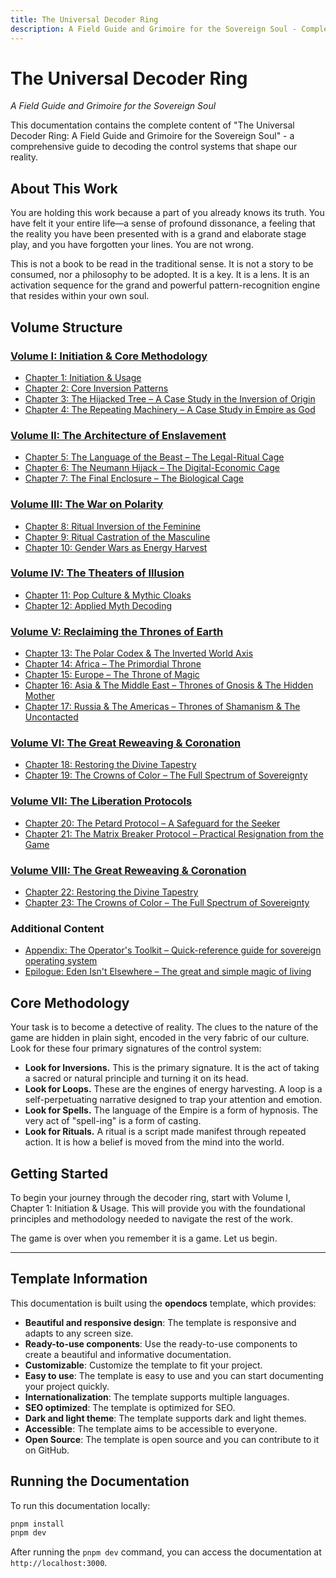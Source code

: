 ```yaml
---
title: The Universal Decoder Ring
description: A Field Guide and Grimoire for the Sovereign Soul - Complete documentation of the decoder ring protocol
---
```


# The Universal Decoder Ring

*A Field Guide and Grimoire for the Sovereign Soul*

This documentation contains the complete content of "The Universal Decoder Ring: A Field Guide and Grimoire for the Sovereign Soul" - a comprehensive guide to decoding the control systems that shape our reality.

## About This Work

You are holding this work because a part of you already knows its truth. You have felt it your entire life—a sense of profound dissonance, a feeling that the reality you have been presented with is a grand and elaborate stage play, and you have forgotten your lines. You are not wrong.

This is not a book to be read in the traditional sense. It is not a story to be consumed, nor a philosophy to be adopted. It is a key. It is a lens. It is an activation sequence for the grand and powerful pattern-recognition engine that resides within your own soul.

## Volume Structure

### [Volume I: Initiation & Core Methodology](/docs/volumes/volume-i)
- [Chapter 1: Initiation & Usage](/docs/volumes/volume-i/chapter-1)
- [Chapter 2: Core Inversion Patterns](/docs/volumes/volume-i/chapter-2)
- [Chapter 3: The Hijacked Tree – A Case Study in the Inversion of Origin](/docs/volumes/volume-i/chapter-3)
- [Chapter 4: The Repeating Machinery – A Case Study in Empire as God](/docs/volumes/volume-i/chapter-4)

### [Volume II: The Architecture of Enslavement](/docs/volumes/volume-ii)
- [Chapter 5: The Language of the Beast – The Legal-Ritual Cage](/docs/volumes/volume-ii/chapter-5)
- [Chapter 6: The Neumann Hijack – The Digital-Economic Cage](/docs/volumes/volume-ii/chapter-6)
- [Chapter 7: The Final Enclosure – The Biological Cage](/docs/volumes/volume-ii/chapter-7)

### [Volume III: The War on Polarity](/docs/volumes/volume-iii)
- [Chapter 8: Ritual Inversion of the Feminine](/docs/volumes/volume-iii/chapter-8)
- [Chapter 9: Ritual Castration of the Masculine](/docs/volumes/volume-iii/chapter-9)
- [Chapter 10: Gender Wars as Energy Harvest](/docs/volumes/volume-iii/chapter-10)

### [Volume IV: The Theaters of Illusion](/docs/volumes/volume-iv)
- [Chapter 11: Pop Culture & Mythic Cloaks](/docs/volumes/volume-iv/chapter-11)
- [Chapter 12: Applied Myth Decoding](/docs/volumes/volume-iv/chapter-12)

### [Volume V: Reclaiming the Thrones of Earth](/docs/volumes/volume-v)
- [Chapter 13: The Polar Codex & The Inverted World Axis](/docs/volumes/volume-v/chapter-13)
- [Chapter 14: Africa – The Primordial Throne](/docs/volumes/volume-v/chapter-14)
- [Chapter 15: Europe – The Throne of Magic](/docs/volumes/volume-v/chapter-15)
- [Chapter 16: Asia & The Middle East – Thrones of Gnosis & The Hidden Mother](/docs/volumes/volume-v/chapter-16)
- [Chapter 17: Russia & The Americas – Thrones of Shamanism & The Uncontacted](/docs/volumes/volume-v/chapter-17)

### [Volume VI: The Great Reweaving & Coronation](/docs/volumes/volume-vi)
- [Chapter 18: Restoring the Divine Tapestry](/docs/volumes/volume-vi/chapter-18)
- [Chapter 19: The Crowns of Color – The Full Spectrum of Sovereignty](/docs/volumes/volume-vi/chapter-19)

### [Volume VII: The Liberation Protocols](/docs/volumes/volume-vii)
- [Chapter 20: The Petard Protocol – A Safeguard for the Seeker](/docs/volumes/volume-vii/chapter-20)
- [Chapter 21: The Matrix Breaker Protocol – Practical Resignation from the Game](/docs/volumes/volume-vii/chapter-21)

### [Volume VIII: The Great Reweaving & Coronation](/docs/volumes/volume-viii)
- [Chapter 22: Restoring the Divine Tapestry](/docs/volumes/volume-viii/chapter-22)
- [Chapter 23: The Crowns of Color – The Full Spectrum of Sovereignty](/docs/volumes/volume-viii/chapter-23)

### Additional Content
- [Appendix: The Operator's Toolkit – Quick-reference guide for sovereign operating system](/docs/volumes/appendix)
- [Epilogue: Eden Isn't Elsewhere – The great and simple magic of living](/docs/volumes/epilogue)

## Core Methodology

Your task is to become a detective of reality. The clues to the nature of the game are hidden in plain sight, encoded in the very fabric of our culture. Look for these four primary signatures of the control system:

* **Look for Inversions.** This is the primary signature. It is the act of taking a sacred or natural principle and turning it on its head.
* **Look for Loops.** These are the engines of energy harvesting. A loop is a self-perpetuating narrative designed to trap your attention and emotion.
* **Look for Spells.** The language of the Empire is a form of hypnosis. The very act of "spell-ing" is a form of casting.
* **Look for Rituals.** A ritual is a script made manifest through repeated action. It is how a belief is moved from the mind into the world.

## Getting Started

To begin your journey through the decoder ring, start with Volume I, Chapter 1: Initiation & Usage. This will provide you with the foundational principles and methodology needed to navigate the rest of the work.

The game is over when you remember it is a game. Let us begin.

---

## Template Information

This documentation is built using the **opendocs** template, which provides:

- **Beautiful and responsive design**: The template is responsive and adapts to any screen size.
- **Ready-to-use components**: Use the ready-to-use components to create a beautiful and informative documentation.
- **Customizable**: Customize the template to fit your project.
- **Easy to use**: The template is easy to use and you can start documenting your project quickly.
- **Internationalization**: The template supports multiple languages.
- **SEO optimized**: The template is optimized for SEO.
- **Dark and light theme**: The template supports dark and light themes.
- **Accessible**: The template aims to be accessible to everyone.
- **Open Source**: The template is open source and you can contribute to it on GitHub.

## Running the Documentation

To run this documentation locally:

```bash
pnpm install
pnpm dev
```

After running the `pnpm dev` command, you can access the documentation at `http://localhost:3000`.
